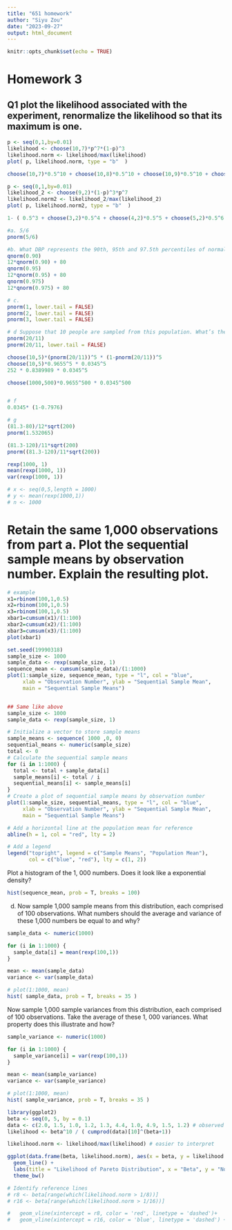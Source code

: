 ```yaml
---
title: "651 homework"
author: "Siyu Zou"
date: "2023-09-27"
output: html_document
---
```


```r
knitr::opts_chunk$set(echo = TRUE)
```

# Homework 3
## Q1 plot the likelihood associated with the experiment, renormalize the likelihood so that its maximum is one.
```r
p <- seq(0,1,by=0.01)
likelihood <- choose(10,7)*p^7*(1-p)^3
likelihood.norm <- likelihood/max(likelihood) 
plot( p, likelihood.norm, type = "b"  )

choose(10,7)*0.5^10 + choose(10,8)*0.5^10 + choose(10,9)*0.5^10 + choose(10,10)*0.5^10

p <- seq(0,1,by=0.01)
likelihood_2 <- choose(9,2)*(1-p)^3*p^7
likelihood.norm2 <- likelihood_2/max(likelihood_2) 
plot( p, likelihood.norm2, type = "b"  )

1- ( 0.5^3 + choose(3,2)*0.5^4 + choose(4,2)*0.5^5 + choose(5,2)*0.5^6 + choose(6,2)*0.5^7 + choose(7,2)*0.5^8 + choose(8,2)*0.5^9 )

```

```r
#a. 5/6
pnorm(5/6)

#b. What DBP represents the 90th, 95th and 97.5th percentiles of normal distribution
qnorm(0.90)
12*qnorm(0.90) + 80
qnorm(0.95)
12*qnorm(0.95) + 80
qnorm(0.975)
12*qnorm(0.975) + 80

# c. 
pnorm(1, lower.tail = FALSE)
pnorm(2, lower.tail = FALSE)
pnorm(3, lower.tail = FALSE)

# d Suppose that 10 people are sampled from this population. What’s the probability that 50% (5) of them have a SBP larger than 140?
pnorm(20/11)
pnorm(20/11, lower.tail = FALSE)

choose(10,5)*(pnorm(20/11))^5 * (1-pnorm(20/11))^5
choose(10,5)*0.9655^5 * 0.0345^5
252 * 0.8389989 * 0.0345^5

choose(1000,500)*0.9655^500 * 0.0345^500


# f 
0.0345* (1-0.7976)

# g
(81.3-80)/12*sqrt(200)
pnorm(1.532065)

(81.3-120)/11*sqrt(200)
pnorm((81.3-120)/11*sqrt(200))

```


```r
rexp(1000, 1)
mean(rexp(1000, 1))
var(rexp(1000, 1))

# x <- seq(0,5,length = 1000)
# y <- mean(rexp(1000,1))
# n <- 1000
```

# Retain the same 1,000 observations from part a. Plot the sequential sample means by observation number. Explain the resulting plot.
```r
# example
x1=rbinom(100,1,0.5)
x2=rbinom(100,1,0.5)
x3=rbinom(100,1,0.5)
xbar1=cumsum(x1)/(1:100)
xbar2=cumsum(x2)/(1:100)
xbar3=cumsum(x3)/(1:100)
plot(xbar1)

set.seed(19990318)
sample_size <- 1000
sample_data <- rexp(sample_size, 1)
sequence_mean <- cumsum(sample_data)/(1:1000)
plot(1:sample_size, sequence_mean, type = "l", col = "blue",
     xlab = "Observation Number", ylab = "Sequential Sample Mean",
     main = "Sequential Sample Means")


## Same like above
sample_size <- 1000
sample_data <- rexp(sample_size, 1)

# Initialize a vector to store sample means
sample_means <- sequence( 1000 ,0, 0)
sequential_means <- numeric(sample_size)
total <- 0
# Calculate the sequential sample means
for (i in 1:1000) {
  total <- total + sample_data[i]
  sample_means[i] <- total / i
  sequential_means[i] <- sample_means[i]
}
# Create a plot of sequential sample means by observation number
plot(1:sample_size, sequential_means, type = "l", col = "blue",
     xlab = "Observation Number", ylab = "Sequential Sample Mean",
     main = "Sequential Sample Means")

# Add a horizontal line at the population mean for reference
abline(h = 1, col = "red", lty = 2)

# Add a legend
legend("topright", legend = c("Sample Means", "Population Mean"),
       col = c("blue", "red"), lty = c(1, 2))

```


Plot a histogram of the 1, 000 numbers. Does it look like a exponential density?
```r
hist(sequence_mean, prob = T, breaks = 100)
```

d. Now sample 1,000 sample means from this distribution, each comprised of 100 observations. What numbers should the average and variance of these 1,000 numbers be equal to and why?

```r
sample_data <- numeric(1000)

for (i in 1:1000) {
  sample_data[i] = mean(rexp(100,1))
}

mean <- mean(sample_data)
variance <- var(sample_data)

# plot(1:1000, mean)
hist( sample_data, prob = T, breaks = 35 )
```

Now sample 1,000 sample variances from this distribution, each comprised of 100
observations. Take the average of these 1, 000 variances. What property does
this illustrate and how?
```r
sample_variance <- numeric(1000)

for (i in 1:1000) {
  sample_variance[i] = var(rexp(100,1))
}

mean <- mean(sample_variance)
variance <- var(sample_variance)

# plot(1:1000, mean)
hist( sample_variance, prob = T, breaks = 35 )
```

```r
library(ggplot2)
beta <- seq(0, 5, by = 0.1)
data <- c(2.0, 1.5, 1.0, 1.2, 1.3, 4.4, 1.0, 4.9, 1.5, 1.2) # observed values
likelihood <- beta^10 / ( cumprod(data)[10]^(beta+1)) 

likelihood.norm <- likelihood/max(likelihood) # easier to interpret

ggplot(data.frame(beta, likelihood.norm), aes(x = beta, y = likelihood.norm)) +
  geom_line() + 
  labs(title = "Likelihood of Pareto Distribution", x = "Beta", y = "Normalized Likelihood") + 
  theme_bw()

# Identify reference lines
# r8 <- beta[range(which(likelihood.norm > 1/8))] 
# r16 <- beta[range(which(likelihood.norm > 1/16))]

#   geom_vline(xintercept = r8, color = 'red', linetype = 'dashed')+
#   geom_vline(xintercept = r16, color = 'blue', linetype = 'dashed') +


```




